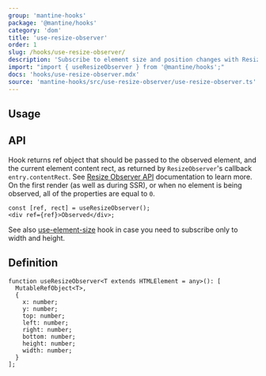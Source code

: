 ```yaml
---
group: 'mantine-hooks'
package: '@mantine/hooks'
category: 'dom'
title: 'use-resize-observer'
order: 1
slug: /hooks/use-resize-observer/
description: 'Subscribe to element size and position changes with ResizeObserver'
import: "import { useResizeObserver } from '@mantine/hooks';"
docs: 'hooks/use-resize-observer.mdx'
source: 'mantine-hooks/src/use-resize-observer/use-resize-observer.ts'
---
```



## Usage

<Demo data={useResizeObserverDemo} />

## API

Hook returns ref object that should be passed to the observed element, and the current element content rect, as returned by `ResizeObserver`'s callback `entry.contentRect`.
See [Resize Observer API](https://developer.mozilla.org/en-US/docs/Web/API/ResizeObserver) documentation to learn more.
On the first render (as well as during SSR), or when no element is being observed, all of the properties are equal to `0`.

```tsx
const [ref, rect] = useResizeObserver();
<div ref={ref}>Observed</div>;
```

See also [use-element-size](https://mantine.dev/hooks/use-element-size/) hook in case you need to subscribe only to width and height.

## Definition

```tsx
function useResizeObserver<T extends HTMLElement = any>(): [
  MutableRefObject<T>,
  {
    x: number;
    y: number;
    top: number;
    left: number;
    right: number;
    bottom: number;
    height: number;
    width: number;
  }
];
```
